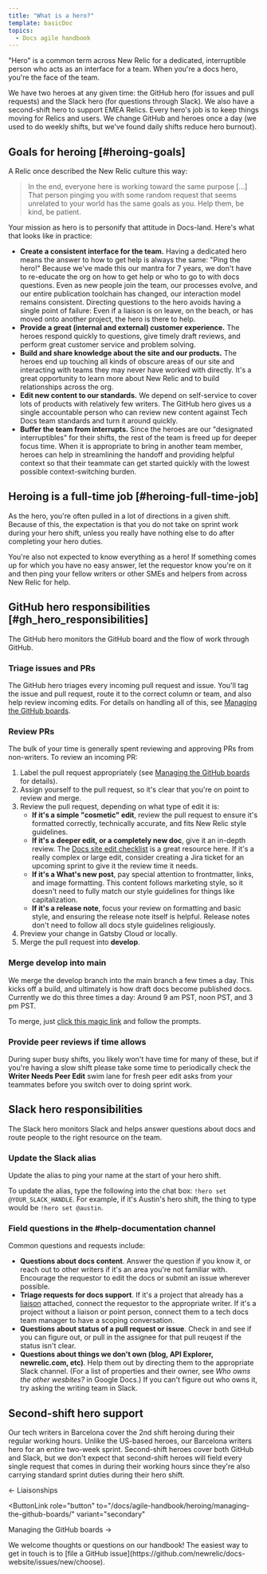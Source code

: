 ```yaml
---
title: "What is a hero?"
template: basicDoc
topics:
  - Docs agile handbook
---
```


"Hero" is a common term across New Relic for a dedicated, interruptible person who acts as an interface for a team. When you're a docs hero, you're the face of the team. 

We have two heroes at any given time: the GitHub hero (for issues and pull requests) and the Slack hero (for questions through Slack). We also have a second-shift hero to support EMEA Relics. Every hero's job is to keep things moving for Relics and users. We change GitHub and  heroes once a day (we used to do weekly shifts, but we've found daily shifts reduce hero burnout).

## Goals for heroing [#heroing-goals]

A Relic once described the New Relic culture this way: 

> In the end, everyone here is working toward the same purpose [...] That person pinging you with some random request that seems unrelated to your world has the same goals as you. Help them, be kind, be patient.

Your mission as hero is to personify that attitude in Docs-land. Here's what that looks like in practice:

- **Create a consistent interface for the team.** Having a dedicated hero means the answer to how to get help is always the same: "Ping the hero!" Because we've made this our mantra for 7 years, we don't have to re-educate the org on how to get help or who to go to with docs questions. Even as new people join the team, our processes evolve, and our entire publication toolchain has changed, our interaction model remains consistent. Directing questions to the hero avoids having a single point of failure: Even if a liaison is on leave, on the beach, or has moved onto another project, the hero is there to help.
- **Provide a great (internal and external) customer experience.** The heroes respond quickly to questions, give timely draft reviews, and perform great customer service and problem solving. 
- **Build and share knowledge about the site and our products.** The heroes end up touching all kinds of obscure areas of our site and interacting with teams they may never have worked with directly. It's a great opportunity to learn more about New Relic and to build relationships across the org.
- **Edit new content to our standards.** We depend on self-service to cover lots of products with relatively few writers. The GitHub hero gives us a single accountable person who can review new content against Tech Docs team standards and turn it around quickly.
- **Buffer the team from interrupts.** Since the heroes are our "designated interruptibles" for their shifts, the rest of the team is freed up for deeper focus time. When it is appropriate to bring in another team member, heroes can help in streamlining the handoff and providing helpful context so that their teammate can get started quickly with the lowest possible context-switching burden. 

## Heroing is a full-time job [#heroing-full-time-job]

As the hero, you're often pulled in a lot of directions in a given shift. Because of this, the expectation is that you do not take on sprint work during your hero shift, unless you really have nothing else to do after completing your hero duties.

You're also not expected to know everything as a hero! If something comes up for which you have no easy answer, let the requestor know you're on it and then ping your fellow writers or other SMEs and helpers from across New Relic for help.

## GitHub hero responsibilities [#gh_hero_responsibilities]

The GitHub hero monitors the GitHub board and the flow of work through GitHub.

### Triage issues and PRs

The GitHub hero triages every incoming pull request and issue. You'll tag the issue and pull request, route it to the correct column or team, and also help review incoming edits. For details on handling all of this, see [Managing the GitHub boards](/docs/agile-handbook/heroing/managing-the-github-boards/).

### Review PRs

The bulk of your time is generally spent reviewing and approving PRs from non-writers. To review an incoming PR:

1. Label the pull request appropriately (see [Managing the GitHub boards](/docs/agile-handbook/heroing/managing-the-github-boards/) for details).
2. Assign yourself to the pull request, so it's clear that you're on point to review and merge.
3. Review the pull request, depending on what type of edit it is:
    - **If it's a simple "cosmetic" edit**, review the pull request to ensure it's formatted correctly, technically accurate, and fits New Relic style guidelines.
    - **If it's a deeper edit, or a completely new doc**, give it an in-depth review. The [Docs site edit checklist](/docs/style-guide/processes-procedures/docs-site-edit-checklist/) is a great resource here. If it's a really complex or large edit, consider creating a Jira ticket for an upcoming sprint to give it the review time it needs.
    - **If it's a What's new post**, pay special attention to frontmatter, links, and image formatting. This content follows marketing style, so it doesn't need to fully match our style guidelines for things like capitalization.
    - **If it's a release note**, focus your review on formatting and basic style, and ensuring the release note itself is helpful. Release notes don't need to follow all docs style guidelines religiously.
4. Preview your change in Gatsby Cloud or locally.
5. Merge the pull request into **develop**.

### Merge develop into main

We merge the develop branch into the main branch a few times a day. This kicks off a build, and ultimately is how draft docs become published docs. Currently we do this three times a day: Around 9 am PST, noon PST, and 3 pm PST. 

To merge, just [click this magic link](https://github.com/newrelic/docs-website/compare/main...develop) and follow the prompts.

### Provide peer reviews if time allows

During super busy shifts, you likely won't have time for many of these, but if you're having a slow shift please take some time to periodically check the **Writer Needs Peer Edit** swim lane for fresh peer edit asks from your teammates before you switch over to doing sprint work.

## Slack hero responsibilities

The Slack hero monitors Slack and helps answer questions about docs and route people to the right resource on the team.

### Update the Slack alias

Update the alias to ping your name at the start of your hero shift.

To update the alias, type the following into the chat box: `!hero set @YOUR_SLACK_HANDLE`. For example, if it's Austin's hero shift, the thing to type would be `!hero set @austin`.

### Field questions in the #help-documentation channel

Common questions and requests include:

- **Questions about docs content**. Answer the question if you know it, or reach out to other writers if it's an area you're not familiar with. Encourage the requestor to edit the docs or submit an issue wherever possible.
- **Triage requests for docs support**. If it's a project that already has a [liaison](/docs/agile-handbook/sprint-mechanics/liaisonships/) attached, connect the requestor to the appropriate writer. If it's a project without a liaison or point person, connect them to a tech docs team manager to have a scoping conversation.
- **Questions about status of a pull request or issue**. Check in and see if you can figure out, or pull in the assignee for that pull reuqest if the status isn't clear.
- **Questions about things we don't own (blog, API Explorer, newrelic.com, etc)**. Help them out by directing them to the appropriate Slack channel. (For a list of properties and their owner, see _Who owns the other wesbites?_ in Google Docs.) If you can't figure out who owns it, try asking the writing team in Slack.

## Second-shift hero support

Our tech writers in Barcelona cover the 2nd shift heroing during their regular working hours. Unlike the US-based heroes, our Barcelona writers hero for an entire two-week sprint. Second-shift heroes cover both GitHub and Slack, but we don't expect that second-shift heroes will field every single request that comes in during their working hours since they're also carrying standard sprint duties during their hero shift.

<ButtonGroup>
  <ButtonLink
  role="button"
  to="/docs/agile-handbook/sprint-mechanics/liaisonships/"
  variant="secondary"
  >
  ← Liaisonships
  </ButtonLink>

  <ButtonLink
  role="button"
  to="/docs/agile-handbook/heroing/managing-the-github-boards/"
  variant="secondary"
  >
  Managing the GitHub boards →
  </ButtonLink>
</ButtonGroup>

<Callout variant="tip">
We welcome thoughts or questions on our handbook! The easiest way to get in touch is to [file a GitHub issue](https://github.com/newrelic/docs-website/issues/new/choose).
</Callout>